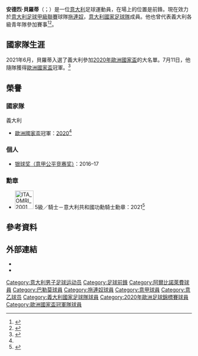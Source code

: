 {{noteTA|G1=Football|G2=UEFA|G3=意甲
|T=zh-hans:安德烈·贝洛蒂;zh-hant:安德烈·貝羅蒂;zh-hk:安德烈·比洛迪;
|1=zh-hans:安德烈·贝洛蒂;zh-hant:安德烈·貝羅蒂;zh-hk:安德烈·比洛迪;
|2=zh-hans:贝洛蒂;zh-hant:貝羅蒂;zh-hk:比洛迪;
|3=zh-cn:阿尔比诺莱费;zh-tw:阿爾比諾萊費;zh-hk:艾賓奴列夫;
}}

{{Infobox football biography
| name = 安德烈·比洛迪<br>Andrea Belotti
| fullname = Andrea Belotti
| image = Gallo_Belotti_2.jpg
| birth_date = {{Birth date and age|1993|12|20|df=y}}
| birth_place         = {{ITA}}，[[卡尔奇纳泰|卡尔奇纳泰]]
| height              = {{height|m=1.81}}<ref>{{Cite web|url=http://torinofc.it/prima-squadra/2016-2017/Attaccanti/belotti-andrea|title=Andrea Belotti|publisher=Torino F.C.|accessdate=13 November 2016|language=it|archive-date=2020-10-18|archive-url=https://web.archive.org/web/20201018065253/https://torinofc.it/prima-squadra/2016-2017/Attaccanti/belotti-andrea|dead-url=no}}</ref>
| position = [[前鋒|前鋒]]
| currentclub = [[拖連奴足球會|拖連奴]]
| clubnumber = 9
| youthyears1         = 2003–2006
| youthclubs1         = Grumellese
| youthyears2         = 2006–2012
| youthclubs2         = [[阿尔比诺莱费足球俱乐部|阿尔比诺莱费]]
| years1              = 2012–2013 
| clubs1 = [[阿尔比诺莱费足球俱乐部|阿尔比诺莱费]]
| caps1 = 39
| goals1 = 14 
| years2              = 2013–2015 
| clubs2 = [[巴勒莫足球俱乐部|巴勒莫]]
| caps2 = 62 
| goals2 = 16 
| years3              = 2015–     
| clubs3 = [[拖連奴足球會|拖連奴]]
| caps3 = 222
| goals3 = 96
| nationalyears1 = 2011–2012 
| nationalteam1 = [[義大利19歲以下國家足球隊|義大利U19]] 
| nationalcaps1 = 6 
| nationalgoals1 = 2
| nationalyears2 = 2012–2013 
| nationalteam2 = [[義大利20歲以下國家足球隊|義大利U20]] 
| nationalcaps2 = 9 
| nationalgoals2 = 4
| nationalyears3 = 2013–2015 
| nationalteam3 = [[義大利21歲以下國家足球隊|義大利U21]] 
| nationalcaps3 = 18 
| nationalgoals3 = 9
| nationalyears4 = 2016–     
| nationalteam4 = [[意大利國家足球隊|意大利]] 
| nationalcaps4 = 39
| nationalgoals4 = 12
| pcupdate = 2021年5月23日
| ntupdate = 2021年7月11日
}}

'''安德烈·貝羅蒂'''（{{lang-it|Andrea Belotti}}；{{bd|1993年|12月20日}}）是一位[[意大利|意大利]]足球運動員，在場上的位置是前鋒。現在效力於[[意大利足球甲級聯賽|意大利足球甲級聯賽]]球隊[[拖連奴足球會|拖連奴]]，[[意大利國家足球隊|意大利國家足球隊]]成員。他也曾代表義大利各級青年隊參加賽事<ref>{{cite news|url=http://www.figc.it/en/204/30440/2011/12/News.shtml|title=GOALS AND GOOD PLAY BY THE U.19 IN COVERCIANO UNDER WATCHFUL EYE OF PRANDELLI|date=14 December 2011|accessdate=13 September 2012|publisher=FIGC|language=it|archive-url=https://web.archive.org/web/20160920125950/http://www.figc.it/en/204/30440/2011/12/News.shtml|archive-date=2016-09-20|dead-url=yes}}</ref><ref>{{Cite web |url=http://www.legapro.it/tabellino-italia-lega-pro-under-19/ |title=Italia Lega Pro – Under 19 2-4 davanti a Prandelli |access-date=2015-05-18 |archive-date=2018-08-30 |archive-url=https://web.archive.org/web/20180830041430/https://www.legapro.it/tabellino-italia-lega-pro-under-19/ |dead-url=no }}</ref>。

==國家隊生涯==
2021年6月，貝羅蒂入選了義大利參加[[2020年歐洲國家盃|2020年歐洲國家盃]]的大名單。7月11日，他隨隊獲得[[2020年歐洲國家盃|歐洲國家盃]]冠軍。<ref name="歐國盃">{{cite news|url=https://www.nbcnews.com/news/world/italy-wins-european-soccer-championship-3-2-penalty-shootout-n1273643|title=Italy wins the European soccer championship in 3-2 penalty shootout|work=NBC|date=2021-07-11|language=en|accessdate=2021-07-13|archive-date=2021-07-11|archive-url=https://web.archive.org/web/20210711235421/https://www.nbcnews.com/news/world/italy-wins-european-soccer-championship-3-2-penalty-shootout-n1273643|dead-url=no}}</ref>

== 榮譽 ==
=== 國家隊 ===
;{{flagicon|ITA}} 義大利
* [[歐洲國家盃|歐洲國家盃]]冠軍：[[2020年歐洲國家盃|2020]]<ref name="歐國盃"/>

===個人===
* [[银球奖（意甲公平竞赛奖）|银球奖（意甲公平竞赛奖）]]：2016–17

===勳章===
*[[File:ITA_OMRI_2001_Cav_BAR.svg|50px]] 5級／騎士－意大利共和國功勳騎士勳章：2021<ref>{{cite web|url=https://quirinale.it/elementi/59113|title=Mattarella ha conferito onorificenze motu proprio ai giocatori e allo staff della Nazionale vincitrice del campionato europeo|publisher=quirinale.it|date=2021-07-16|language=it|access-date=2021-07-20|archive-date=2021-07-16|archive-url=https://web.archive.org/web/20210716185328/https://quirinale.it/elementi/59113|dead-url=yes}}</ref>

== 參考資料 ==
{{reflist}}

==外部連結==
* {{Soccerway}}
*{{BDFutbol}}

{{Torino F.C. squad}}
{{2020年欧洲足球锦标赛意大利参赛名单}}

{{DEFAULTSORT:Belotti, Andrea}}
[[Category:意大利男子足球运动员|Category:意大利男子足球运动员]]
[[Category:足球前鋒|Category:足球前鋒]]
[[Category:阿爾比諾萊費球員|Category:阿爾比諾萊費球員]]
[[Category:巴勒莫球員|Category:巴勒莫球員]]
[[Category:拖連奴球員|Category:拖連奴球員]]
[[Category:意甲球員|Category:意甲球員]]
[[Category:意乙球员|Category:意乙球员]]
[[Category:義大利國家足球隊球員|Category:義大利國家足球隊球員]]
[[Category:2020年歐洲足球錦標賽球員|Category:2020年歐洲足球錦標賽球員]]
[[Category:歐洲國家盃冠軍隊球員|Category:歐洲國家盃冠軍隊球員]]